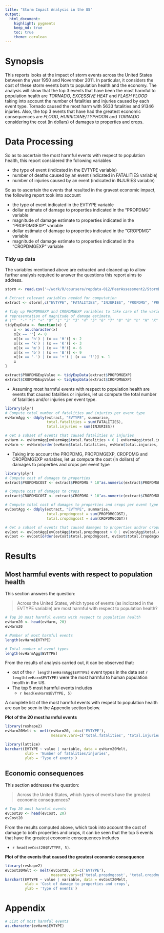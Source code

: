 ```yaml
---
title: "Storm Impact Analysis in the US"
output: 
  html_document:
    highlight: pygments
    keep_md: true
    toc: true
    theme: cerulean
---
```


# Synopsis

This reports looks at the impact of storm events across the United States 
between the year 1950 and Novermber 2011. In particular, it considers the cost 
of these storm events both to population health and the economy. The analysis 
will show that the top 3 events that have been the most harmful to population 
health are _TORNADO_, _EXCESSIVE HEAT_ and _FLASH FLOOD_ taking into
account the number of fatalities and injuries caused by each event type. 
Tornado caused the most harm with 5633 fatalities and 91346 injuries.
Also, the top 3 events that have had the greatest economic consequences are 
_FLOOD_, _HURRICANE/TYPHOON_ and _TORNADO_ considering the cost (in dollars) of
damages to properties and crops.


# Data Processing
So as to ascertain the most harmful events with respect to population health, 
this report considered the following variables

-  the type of event (indicated in the EVTYPE variable)
-  number of deaths caused by an event (indicated in FATALITIES variable)
-  number of injuries caused by an event (indicated in INJURIES variable)

So as to ascertain the events that resulted in the gravest economic impact, the
following report took into account

- the type of event indicated in the EVTYPE variable
- dollar estimate of damage to properties indicated in the "PROPDMG" variable
- magnitude of damage estimate to properties indicated in the "PROPDMGEXP" variable
- dollar estimate of damage to properties indicated in the "CROPDMG" variable
- magnitude of damage estimate to properties indicated in the "CROPDMGEXP" variable

### Tidy up data

The variables mentioned above are extracted and cleaned up to allow further 
analysis required to answer the questions this report aims to address.

```r
storm <- read.csv('~/work/R/coursera/repdata-012/PeerAssessment2/StormData.csv')

# Extract relevant variables needed for computation
extract <- storm[,c("EVTYPE", "FATALITIES", "INJURIES", "PROPDMG", "PROPDMGEXP", "CROPDMG", "CROPDMGEXP")]

# Tidy up PROPDMGEXP and CROPDMGEXP variables to take care of the various 
# representation of magnitude of damage estimate.
# (""  "-" "?" "+" "0" "1" "2" "3" "4" "5" "6" "7" "8" "B" "h" "H" "K" "m" "M")
tidyExpData <- function(x) {
    x <- as.character(x)
    x[x == ''] <- 0
    x[(x == 'h') | (x == 'H')] <- 2
    x[(x == 'k') | (x == 'K')] <- 3
    x[(x == 'm') | (x == 'M')] <- 6
    x[(x == 'b') | (x == 'B')] <- 9
    x[(x == '-') | (x == '+') | (x == '?')] <- 1
    x 
}

extract$PROPDMGExpValue <- tidyExpData(extract$PROPDMGEXP)
extract$CROPDMGExpValue <- tidyExpData(extract$CROPDMGEXP)
```



-   Assuming most harmful events with respect to population health are events 
    that caused fatalities or injuries, let us compute the total number of 
    fatalities and/or injuries per event type.
    
```r
library(plyr)
# Compute total number of fatalities and injuries per event type
evHarmAgg <- ddply(extract, "EVTYPE", summarise, 
                   total.fatalities = sum(FATALITIES), 
                   total.injuries = sum(INJURIES))

# Get a subset of events that caused fatalities or injuries
evHarm <- evHarmAgg[evHarmAgg$total.fatalities > 0 | evHarmAgg$total.injuries > 0, ]
evHarm <- evHarm[order(evHarm$total.fatalities, evHarm$total.injuries, decreasing=T), ]
```


-   Taking into account the PROPDMG, PROPDMGEXP, CROPDMG and CROPDMGEXP variables,
    let us compute the cost (in dollars) of damages to properties and crops per 
    event type

```r
library(plyr)
# Compute cost of damages to properties
extract$PROPDMGCOST <- extract$PROPDMG * 10^as.numeric(extract$PROPDMGExpValue)

# Compute cost of damages to crops
extract$CROPDMGCOST <- extract$CROPDMG * 10^as.numeric(extract$CROPDMGExpValue)

# Compute total cost of damages to properties and crops per event type
evCostAgg <- ddply(extract, "EVTYPE", summarise,
                   total.propdmgcost = sum(PROPDMGCOST),
                   total.cropdmgcost = sum(CROPDMGCOST))

# Get a subset of events that caused damages to properties and/or crops
evCost <- evCostAgg[evCostAgg$total.propdmgcost > 0 | evCostAgg$total.cropdmgcost > 0, ]
evCost <- evCost[order(evCost$total.propdmgcost, evCost$total.cropdmgcost, decreasing=T), ]
```

# Results
## Most harmful events with respect to population health

This section answers the question:

> Across the United States, which types of events (as indicated in the EVTYPE 
  variable) are most harmful with respect to population health?
    
```r
# Top 20 most harmful events with respect to population health
evHarm20 <- head(evHarm, 20)
evHarm20 

# Number of most harmful events
length(evHarm$EVTYPE)

# Total number of event types
length(evHarmAgg$EVTYPE)
```

From the results of analysis carried out, it can be observed that:

-   out of the `r length(evHarmAgg$EVTYPE)` event types in the data set
    `r length(evHarm$EVTYPE)` were the most harmful to  human population health
    in the US.
-   The top 5 most harmful events includes 
    + `r head(evHarm$EVTYPE, 5)`
    
A complete list of the most harmful events with respect to population health are
can be seen in the Appendix section below.

**Plot of the 20 most harmful events**

```r
library(reshape2)
evHarm20Melt <- melt(evHarm20, id=c('EVTYPE'), 
                     measure.vars=c('total.fatalities', 'total.injuries'))

library(lattice)
barchart(EVTYPE ~ value | variable, data = evHarm20Melt,
         xlab = 'Number of fatalities/injuries',
         ylab = 'Type of events')
```


## Economic consequences

This section addresses the question:

> Across the United States, which types of events have the greatest economic 
  consequences?


```r
# Top 20 most harmful events
evCost20 <- head(evCost, 20)
evCost20
```

From the results computed above, which took into account the cost of damage to
both properties and crops, it can be seen that the top 5 events that have the
greatest economic consequences includes 

- `r head(evCost20$EVTYPE, 5)`.

**Plot of the events that caused the greatest economic consequence**

```r
library(reshape2)
evCost20Melt <- melt(evCost20, id=c('EVTYPE'), 
                     measure.vars=c('total.propdmgcost', 'total.cropdmgcost'))
barchart(EVTYPE ~ value | variable, data = evCost20Melt,
         xlab = 'Cost of damage to properties and crops',
         ylab = 'Type of events')
```


# Appendix

```r
# List of most harmful events
as.character(evHarm$EVTYPE)
```